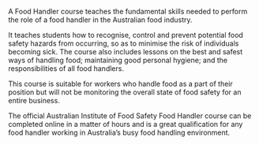 A Food Handler course teaches the fundamental skills needed to perform the role of a food handler in the Australian food industry.

It teaches students how to recognise, control and prevent potential food safety hazards from occurring, so as to minimise the risk of individuals becoming sick. The course also includes lessons on the best and safest ways of handling food; maintaining good personal hygiene; and the responsibilities of all food handlers.

This course is suitable for workers who handle food as a part of their position but will not be monitoring the overall state of food safety for an entire business.

The official Australian Institute of Food Safety Food Handler course can be completed online in a matter of hours and is a great qualification for any food handler working in Australia’s busy food handling environment.
